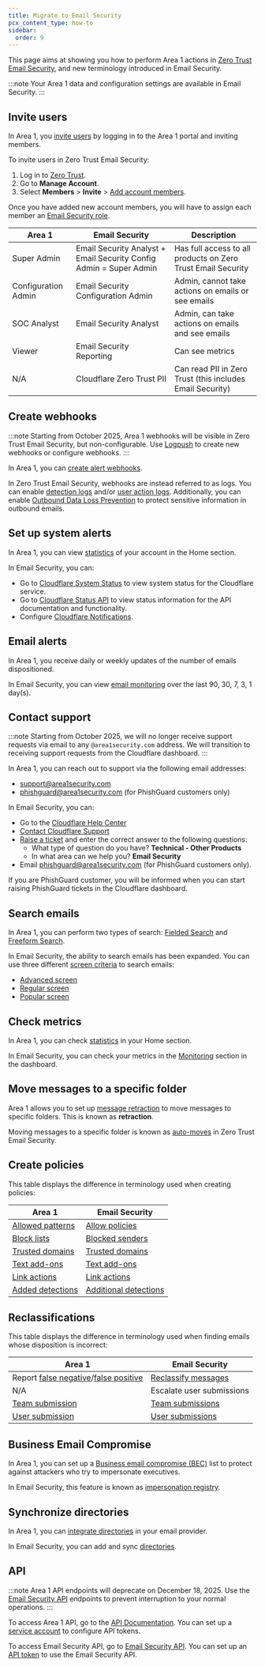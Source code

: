 ```yaml
---
title: Migrate to Email Security
pcx_content_type: how-to
sidebar:
  order: 9
---
```


This page aims at showing you how to perform Area 1 actions in [Zero Trust Email Security](/cloudflare-one/email-security/), and new terminology introduced in Email Security.

:::note
Your Area 1 data and configuration settings are available in Email Security.
:::

## Invite users

In Area 1, you [invite users](/email-security/account-setup/manage-account-members/#add-user) by logging in to the Area 1 portal and inviting members.

To invite users in Zero Trust Email Security:

1. Log in to [Zero Trust](https://one.dash.cloudflare.com/).
2. Go to **Manage Account**.
3. Select **Members** > **Invite** > [Add account members](/fundamentals/manage-members/manage/#add-account-members).

Once you have added new account members, you will have to assign each member an [Email Security role](/cloudflare-one/roles-permissions/#email-security-roles).

| Area 1              | Email Security                                                     | Description                                                  |
|---------------------|--------------------------------------------------------------------|--------------------------------------------------------------|
| Super Admin         | Email Security Analyst + Email Security Config Admin = Super Admin | Has full access to all products on Zero Trust Email Security |
| Configuration Admin | Email Security Configuration Admin                                 | Admin, cannot take actions on emails or see emails           |
| SOC Analyst         | Email Security Analyst                                             | Admin, can take actions on emails and see emails             |
| Viewer              | Email Security Reporting                                           | Can see metrics                                              |
|N/A | Cloudflare Zero Trust PII | Can read PII in Zero Trust (this includes Email Security)

## Create webhooks

:::note
Starting from October 2025, Area 1 webhooks will be visible in Zero Trust Email Security, but non-configurable. Use [Logpush](/cloudflare-one/insights/logs/enable-logs/#enable-user-action-logs) to create new webhooks or configure webhooks.
:::

In Area 1, you can [create alert webhooks](/email-security/email-configuration/domains-and-routing/alert-webhooks/#create-an-alert-webhook).

In Zero Trust Email Security, webhooks are instead referred to as logs. You can enable [detection logs](/cloudflare-one/insights/logs/enable-logs/#enable-detection-logs) and/or [user action logs](/cloudflare-one/insights/logs/enable-logs/#enable-user-action-logs). Additionally, you can enable [Outbound Data Loss Prevention](/cloudflare-one/email-security/outbound-dlp/) to protect sensitive information in outbound emails.

## Set up system alerts

In Area 1, you can view [statistics](/email-security/reporting/statistics-overview/) of your account in the Home section.

In Email Security, you can:

- Go to [Cloudflare System Status](https://www.cloudflarestatus.com/) to view system status for the Cloudflare service.
- Go to [Cloudflare Status API](https://www.cloudflarestatus.com/api) to view status information for the API documentation and functionality.
- Configure [Cloudflare Notifications](/notifications/get-started/).

## Email alerts

In Area 1, you receive daily or weekly updates of the number of emails dispositioned.

In Email Security, you can view [email monitoring](/cloudflare-one/email-security/email-monitoring/) over the last 90, 30, 7, 3, 1 day(s).

## Contact support

:::note
Starting from October 2025, we will no longer receive support requests via email to any `@area1security.com` address. We will transition to receiving support requests from the Cloudflare dashboard.
:::

In Area 1, you can reach out to support via the following email addresses:

- support@area1security.com
- phishguard@area1security.com (for PhishGuard customers only)

In Email Security, you can:

- Go to the [Cloudflare Help Center](https://www.support.cloudflare.com/s/?language=en_US)
- [Contact Cloudflare Support](/support/contacting-cloudflare-support/)
- [Raise a ticket](/support/contacting-cloudflare-support/#getting-help-with-an-issue) and enter the correct answer to the following questions:
  - What type of question do you have? **Technical - Other Products**
  - In what area can we help you? **Email Security**
- Email phishguard@area1security.com (for PhishGuard customers only).

If you are PhishGuard customer, you will be informed when you can start raising PhishGuard tickets in the Cloudflare dashboard. 

## Search emails

In Area 1, you can perform two types of search: [Fielded Search](/email-security/reporting/search/#fielded-search) and [Freeform Search](/email-security/reporting/search/#freeform-search).

In Email Security, the ability to search emails has been expanded. You can use three different [screen criteria](/cloudflare-one/email-security/email-monitoring/search-email/#screen-criteria) to search emails:

- [Advanced screen](/cloudflare-one/email-security/email-monitoring/search-email/#advanced-screen)
- [Regular screen](/cloudflare-one/email-security/email-monitoring/search-email/#regular-screen)
- [Popular screen](/cloudflare-one/email-security/email-monitoring/search-email/#popular-screen)

## Check metrics

In Area 1, you can check [statistics](/email-security/reporting/statistics-overview/) in your Home section.

In Email Security, you can check your metrics in the [Monitoring](/cloudflare-one/email-security/email-monitoring/) section in the dashboard.

## Move messages to a specific folder

Area 1 allows you to set up [message retraction](/email-security/email-configuration/retract-settings/) to move messages to specific folders. This is known as **retraction**. 

Moving messages to a specific folder is known as [auto-moves](/cloudflare-one/email-security/auto-moves/) in Zero Trust Email Security.

## Create policies

This table displays the difference in terminology used when creating policies:

| Area 1                                                                                        | Email Security                                                                                    |
|-----------------------------------------------------------------------------------------------|---------------------------------------------------------------------------------------------------|
| [Allowed patterns](/email-security/email-configuration/lists/allowed-patterns/)               | [Allow policies](/cloudflare-one/email-security/detection-settings/allow-policies/)               |
| [Block lists](/email-security/email-configuration/lists/block-list/)                          | [Blocked senders](/cloudflare-one/email-security/detection-settings/blocked-senders/)             |
| [Trusted domains](/email-security/email-configuration/lists/trusted-domains/)                 | [Trusted domains](/cloudflare-one/email-security/detection-settings/trusted-domains/)             |
| [Text add-ons](/email-security/email-configuration/email-policies/text-addons/)               | [Text add-ons](/cloudflare-one/email-security/detection-settings/configure-text-add-ons/)         |
| [Link actions](/email-security/email-configuration/email-policies/link-actions/)              | [Link actions](/cloudflare-one/email-security/detection-settings/configure-link-actions/)         |
| [Added detections](/email-security/email-configuration/enhanced-detections/added-detections/) | [Additional detections](/cloudflare-one/email-security/detection-settings/additional-detections/) |

## Reclassifications

This table displays the difference in terminology used when finding emails whose disposition is incorrect:

| Area 1 | Email Security |
|--|--|
| Report [false negative](/email-security/email-configuration/phish-submissions/#false-negatives)/[false positive](/email-security/email-configuration/phish-submissions/#false-positives) | [ Reclassify messages ](/cloudflare-one/email-security/email-monitoring/search-email/#reclassify-messages) |
| N/A | Escalate user submissions |
| [Team submission](/email-security/email-configuration/phish-submissions/#how-to-submit-phish) | [Team submissions](/cloudflare-one/email-security/email-monitoring/search-email/#team-submissions) |
| [User submission](/email-security/email-configuration/phish-submissions/#how-to-submit-phish) | [User submissions](/cloudflare-one/email-security/email-monitoring/search-email/#user-submissions) |

## Business Email Compromise

In Area 1, you can set up a [Business email compromise (BEC)](/email-security/email-configuration/enhanced-detections/business-email-compromise/) list to protect against attackers who try to impersonate executives.

In Email Security, this feature is known as [impersonation registry](/cloudflare-one/email-security/detection-settings/impersonation-registry/).

## Synchronize directories

In Area 1, you can [integrate directories](/email-security/email-configuration/enhanced-detections/business-email-compromise/#integrating-a-directory) in your email provider.

In Email Security, you can add and sync [directories](/cloudflare-one/email-security/directories/).

## API

:::note
Area 1 API endpoints will deprecate on December 18, 2025. Use the [Email Security API](https://developers.cloudflare.com/api/resources/email_security/) endpoints to prevent interruption to your normal operations.
:::

To access Area 1 API, go to the [API Documentation](https://developers.cloudflare.com/email-security/static/api_documentation_1.38.1.pdf). You can set up a [service account](https://developers.cloudflare.com/email-security/api/service-accounts/) to configure API tokens.

To access Email Security API, go to [Email Security API](https://developers.cloudflare.com/api/resources/email_security/). You can set up an [API token](/fundamentals/api/get-started/create-token/) to use the Email Security API.